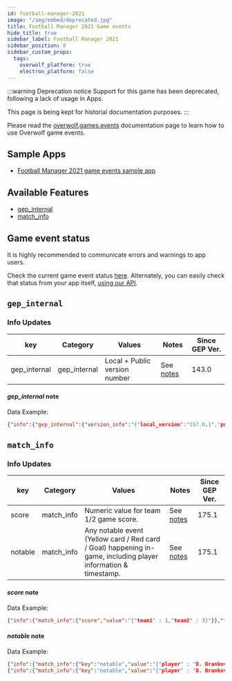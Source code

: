 ```yaml
---
id: football-manager-2021
image: "/img/embed/deprecated.jpg"
title: Football Manager 2021 Game events
hide_title: true
sidebar_label: Football Manager 2021
sidebar_position: 0
sidebar_custom_props:
  tags:
    overwolf_platform: true
    electron_platform: false
---
```


<!-- GENERATED USING /scripts/generate.js -->

<head>
  <meta name="keywords" content="API for Football Manager 2021, Football Manager 2021 API, SDK for Football Manager 2021, Football Manager 2021 SDK"/>
</head>

:::warning Deprecation notice
Support for this game has been deprecated, following a lack of usage in Apps.

This page is being kept for historial documentation purposes.
:::

Please read the [overwolf.games.events](/api/live-game-data) documentation page to learn how to use Overwolf game events.

## Sample Apps
* [Football Manager 2021 game events sample app](https://github.com/overwolf/events-sample-app)

## Available Features

* [gep_internal](#gep_internal)
* [match_info](#match_info)

## Game event status

It is highly recommended to communicate errors and warnings to app users. 

Check the current game event status [here](/status/). Alternately, you can easily check that status from your app itself, [using our API](/topics/using-events/how-to-check-events-status-from-app).

## `gep_internal`

### Info Updates

key          | Category    | Values                    | Notes                 | Since GEP Ver. |
------------ | ------------| ------------------------- | --------------------- | ------------- | 
gep_internal | gep_internal| Local + Public version number|See [notes](#gep_internal-note)|   143.0       |

#### *gep_internal* note

Data Example:

```json
{"info":{"gep_internal":{"version_info":"{"local_version":"157.0.1","public_version":"157.0.1","is_updated":true}"}},"feature":"gep_internal"}
```

## `match_info`

### Info Updates

key          | Category    | Values                    | Notes                 | Since GEP Ver. |
------------ | ------------| ------------------------- | --------------------- | ------------- | 
score | match_info | Numeric value for team 1/2 game score. |See [notes](#score-note) |   175.1       |
notable | match_info | Any notable event (Yellow card / Red card / Goal) happening in-game, including player information & timestamp. |See [notes](#notable-note) |   175.1       |

#### *score* note

Data Example:

```json
{"info":{"match_info":{"score","value":"{"team1" : 1,"team2" : 3}"}},"feature":"match_info"}
```

#### *notable* note

Data Example:

```json
{"info":{"match_info":{"key":"notable","value":"{"player" : "D. Branković","action" : "YELLOW_CARD","time" : "17'"}"}},"feature":"match_info"}
{"info":{"match_info":{"key":"notable","value":"{"player" : "D. Branković","action" : "YELLOW_CARD","time" : "17'"},{"player" : "M. Jolović","action" : "YELLOW_CARD","time" : "29'"},{"player" : "N. Glišić","action" : "GOAL","time" : "47'"},{"player" : "N. Glišić","action" : "GOAL","time" : "58'"}},"feature":"match_info"}"}
```
